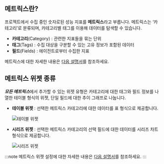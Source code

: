 ## 메트릭스란?

프로젝트에서 수집 중인 숫자로된 성능 지표를 **메트릭스**라고 부릅니다. 메트릭스는 ‘카테고리’로 분류되며, 카테고리별 태그를 이용해 데이터를 탐색할 수 있습니다.

* **카테고리**(Category) : 관련한 지표들을 묶는 단위
* **태그**(Tags) : 수집 대상을 구분할 수 있는 고유 정보가 포함된 데이터
* **필드**(Fields) : 에이전트로부터 수집한 지표

메트릭스에 대한 자세한 내용은 [다음 설명서](../metrics/metrics-intro)를 참조하세요.

## 메트릭스 위젯 종류

***모든 메트릭스***에서 추가할 수 있는 위젯 유형은 카테고리에 대한 태그와 필드 정보를 나열한 테이블 형식의 위젯, 단일 필드에 대한 추이 그래프로 나눕니다.

* **테이블 위젯** : 선택한 메트릭스 카테고리에 대한 데이터를 표 형식으로 제공합니다.

    ![테이블 위젯](/img/metric-widget-table.png)

* **시리즈 위젯** : 선택한 메트릭스 카테고리의 선택 필드에 대한 데이터를 시리즈 차트 형식으로 제공합니다.

    ![시리즈 위젯](/img/metric-widget-series.png)

:::note
메트릭스 위젯 설정에 대한 자세한 내용은 [다음 설명서](flexboard-widget-manage#changedata-metric-widget)를 참조하세요.
:::